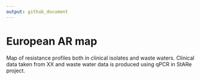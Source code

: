 ```yaml
---
output: github_document
---
```


# European AR map
Map of resistance profiles both in clinical isolates and waste waters. Clinical data taken from XX and waste water data is produced using qPCR in StARe project.